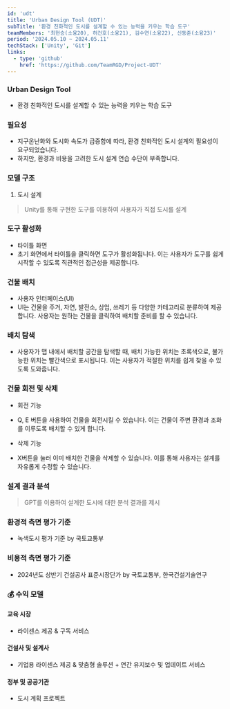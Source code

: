 ```yaml
---
id: 'udt'
title: 'Urban Design Tool (UDT)'
subTitle: '환경 친화적인 도시를 설계할 수 있는 능력을 키우는 학습 도구'
teamMembers: '최현승(소융20), 허건호(소융21), 김수연(소융22), 신동준(소융23)'
period: '2024.05.10 ~ 2024.05.11'
techStack: ['Unity', 'Git']
links:
  - type: 'github'
    href: 'https://github.com/TeamRGD/Project-UDT'
---
```


### Urban Design Tool

- 환경 친화적인 도시를 설계할 수 있는 능력을 키우는 학습 도구

### 필요성

- 지구온난화와 도시화 속도가 급증함에 따라, 환경 친화적인 도시 설계의 필요성이 요구되었습니다.
- 하지만, 환경과 비용을 고려한 도시 설계 연습 수단이 부족합니다.

### 모델 구조

1. 도시 설계

> Unity를 통해 구현한 도구를 이용하여 사용자가 직접 도시를 설계

### 도구 활성화

- 타이틀 화면
- 초기 화면에서 타이틀을 클릭하면 도구가 활성화됩니다. 이는 사용자가 도구를 쉽게 시작할 수 있도록 직관적인 접근성을 제공합니다.

### 건물 배치

- 사용자 인터페이스(UI)
- UI는 건물을 주거, 자연, 발전소, 상업, 쓰레기 등 다양한 카테고리로 분류하여 제공합니다. 사용자는 원하는 건물을 클릭하여 배치할 준비를 할 수 있습니다.

### 배치 탐색

- 사용자가 맵 내에서 배치할 공간을 탐색할 때, 배치 가능한 위치는 초록색으로, 불가능한 위치는 빨간색으로 표시됩니다. 이는 사용자가 적절한 위치를 쉽게 찾을 수 있도록 도와줍니다.

### 건물 회전 및 삭제

- 회전 기능
- Q, E 버튼을 사용하여 건물을 회전시킬 수 있습니다. 이는 건물이 주변 환경과 조화를 이루도록 배치할 수 있게 합니다.

- 삭제 기능
- X버튼을 눌러 이미 배치한 건물을 삭제할 수 있습니다. 이를 통해 사용자는 설계를 자유롭게 수정할 수 있습니다.

### 설계 결과 분석

> GPT를 이용하여 설계한 도시에 대한 분석 결과를 제시

### 환경적 측면 평가 기준

- 녹색도시 평가 기준 by 국토교통부

### 비용적 측면 평가 기준

- 2024년도 상반기 건설공사 표준시장단가 by 국토교통부, 한국건설기술연구

### 💰 수익 모델

#### 교육 시장

- 라이센스 제공 & 구독 서비스

#### 건설사 및 설계사

- 기업용 라이센스 제공 & 맞춤형 솔루션 + 연간 유지보수 및 업데이트 서비스

#### 정부 및 공공기관

- 도시 계획 프로젝트